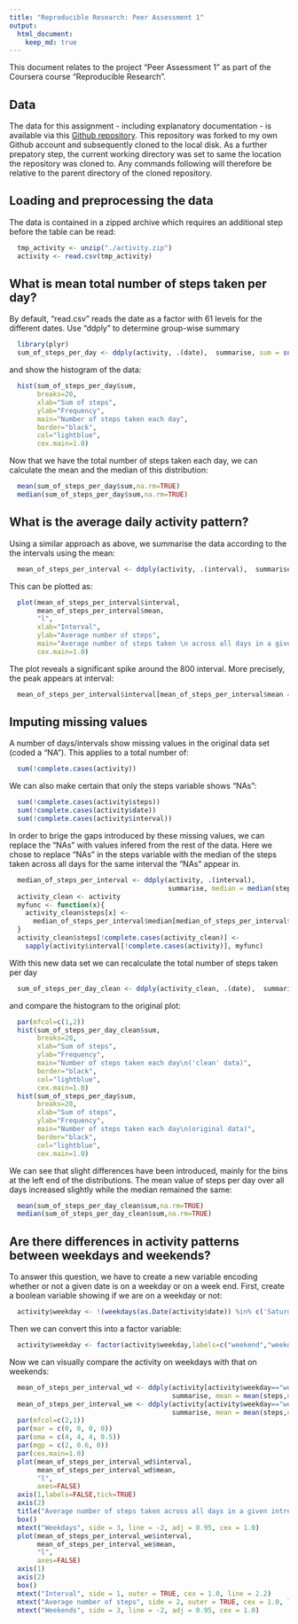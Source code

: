 ```yaml
---
title: "Reproducible Research: Peer Assessment 1"
output: 
  html_document:
    keep_md: true
---
```

This document relates to the project "Peer Assessment 1" as part of the Coursera course 
"Reproducible Research". 

## Data
The data for this assignment - including explanatory documentation - is available 
via this [Github repository](http://github.com/rdpeng/RepData_PeerAssessment1). This
repository was forked to my own Github account and subsequently cloned to the local disk. 
As a further prepatory step, the current working directory was set to same the location 
the repository was cloned to. Any commands following will therefore be relative to the 
parent directory of the cloned repository.

## Loading and preprocessing the data
The data is contained in a zipped archive which requires an additional step before the table can be read:
```r
  tmp_activity <- unzip("./activity.zip")
  activity <- read.csv(tmp_activity)
```

## What is mean total number of steps taken per day?
By default, "read.csv" reads the date as a factor with 61 levels for the different dates. 
Use "ddply" to determine group-wise summary 
```r
  library(plyr)
  sum_of_steps_per_day <- ddply(activity, .(date),  summarise, sum = sum(steps,na.rm=TRUE))
```
and show the histogram of the data:
```r
  hist(sum_of_steps_per_day$sum,
       breaks=20,
       xlab="Sum of steps",
       ylab="Frequency",
       main="Number of steps taken each day",
       border="black",
       col="lightblue",
       cex.main=1.0)
```

Now that we have the total number of steps taken each day, we can calculate the mean and the median of this distribution:
```r
  mean(sum_of_steps_per_day$sum,na.rm=TRUE)
  median(sum_of_steps_per_day$sum,na.rm=TRUE)
```

## What is the average daily activity pattern?

Using a similar approach as above, we summarise the data according to the the intervals using the mean:
```r
  mean_of_steps_per_interval <- ddply(activity, .(interval),  summarise, mean = mean(steps,na.rm=TRUE))
```
This can be plotted as:
```r
  plot(mean_of_steps_per_interval$interval,
       mean_of_steps_per_interval$mean,
       "l",
       xlab="Interval",
       ylab="Average number of steps",
       main="Average number of steps taken \n across all days in a given intreval",
       cex.main=1.0)
```
The plot reveals a significant spike around the 800 interval. More precisely, the peak 
appears at interval:
```r
  mean_of_steps_per_interval$interval[mean_of_steps_per_interval$mean == max(mean_of_steps_per_interval$mean)]
```

## Imputing missing values
A number of days/intervals show missing values in the original data set (coded a "NA"). This 
applies to a total number of:
```r
  sum(!complete.cases(activity))
```

We can also make certain that only the steps variable shows "NAs":
```r
  sum(!complete.cases(activity$steps))
  sum(!complete.cases(activity$date))
  sum(!complete.cases(activity$interval))
```

In order to brige the gaps introduced by these missing values, we can replace the "NAs" with 
values infered from the rest of the data. Here we chose to replace "NAs" in the steps
variable with the median of the steps taken across all days for the same interval the "NAs" 
appear in. 

```r
  median_of_steps_per_interval <- ddply(activity, .(interval),  
                                        summarise, median = median(steps,na.rm=TRUE))
  activity_clean <- activity
  myfunc <- function(x){
    activity_clean$steps[x] <- 
      median_of_steps_per_interval$median[median_of_steps_per_interval$interval == x]
  }
  activity_clean$steps[!complete.cases(activity_clean)] <- 
    sapply(activity$interval[!complete.cases(activity)], myfunc)
```
With this new data set we can recalculate the total number of steps taken per day
```r
  sum_of_steps_per_day_clean <- ddply(activity_clean, .(date),  summarise, sum = sum(steps,na.rm=TRUE))
```
and compare the histogram to the original plot:
```r
  par(mfcol=c(1,2))
  hist(sum_of_steps_per_day_clean$sum,
       breaks=20,
       xlab="Sum of steps",
       ylab="Frequency",
       main="Number of steps taken each day\n('clean' data)",
       border="black",
       col="lightblue",
       cex.main=1.0)
  hist(sum_of_steps_per_day$sum,
       breaks=20,
       xlab="Sum of steps",
       ylab="Frequency",
       main="Number of steps taken each day\n(original data)",
       border="black",
       col="lightblue",
       cex.main=1.0)
```
We can see that slight differences have been introduced, mainly for the bins at the left end 
of the distributions. The mean value of steps per day over all days increased slightly while the median remained the same:
```r
  mean(sum_of_steps_per_day_clean$sum,na.rm=TRUE)
  median(sum_of_steps_per_day_clean$sum,na.rm=TRUE)
```

## Are there differences in activity patterns between weekdays and weekends?
To answer this question, we have to create a new variable encoding whether or not a given date is on a weekday or on a week end. First, create a boolean variable showing if we are 
on a weekday or not:
```r
  activity$weekday <- !(weekdays(as.Date(activity$date)) %in% c('Saturday','Sunday'))
```
Then we can convert this into a factor variable:
```r
  activity$weekday <- factor(activity$weekday,labels=c("weekend","weekday"))
```
Now we can visually compare the activity on weekdays with that on weekends:
```r
  mean_of_steps_per_interval_wd <- ddply(activity[activity$weekday=="weekday",], .(interval), 
                                         summarise, mean = mean(steps,na.rm=TRUE))  
  mean_of_steps_per_interval_we <- ddply(activity[activity$weekday=="weekend",], .(interval), 
                                         summarise, mean = mean(steps,na.rm=TRUE))  
  par(mfcol=c(2,1))  
  par(mar = c(0, 0, 0, 0))
  par(oma = c(4, 4, 4, 0.5))
  par(mgp = c(2, 0.6, 0))
  par(cex.main=1.0)
  plot(mean_of_steps_per_interval_wd$interval,
       mean_of_steps_per_interval_wd$mean,
       "l",
       axes=FALSE)
  axis(1,labels=FALSE,tick=TRUE)
  axis(2)
  title("Average number of steps taken across all days in a given intreval",line=1,outer=TRUE)
  box()
  mtext("Weekdays", side = 3, line = -2, adj = 0.95, cex = 1.0)
  plot(mean_of_steps_per_interval_we$interval,
       mean_of_steps_per_interval_we$mean,
       "l",
       axes=FALSE)
  axis(1)
  axis(2)
  box()
  mtext("Interval", side = 1, outer = TRUE, cex = 1.0, line = 2.2)
  mtext("Average number of steps", side = 2, outer = TRUE, cex = 1.0, line = 2.2)
  mtext("Weekends", side = 3, line = -2, adj = 0.95, cex = 1.0)
```


